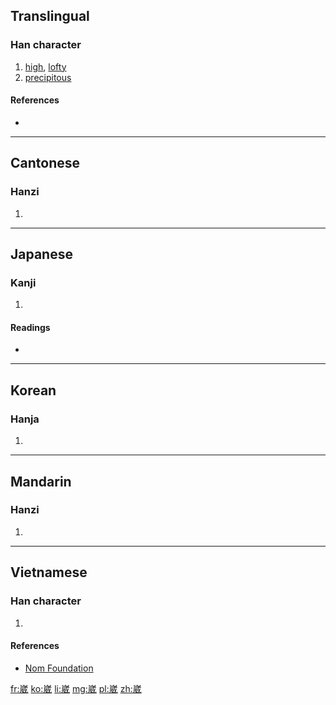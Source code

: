 ==Translingual==

===Han character===
{{Han char|rn=46|rad=山|as=09|sn=12|four=2225<sub>3</sub>|canj=山戈竹女 (UIHV)|ids=⿱[[山]][[威]]}}

# [[high]], [[lofty]]
# [[precipitous]]

====References====
* {{Han ref|kx=0315.210|dkj=08244|dj=0616.130|hdz=10785.120|uh=5D34|ud=23860|bh=B451|bd=46161}}

----

==Cantonese==

===Hanzi===
{{yue-hanzi|jyut=[[wai1]]|y=wai1}}

# {{defn|lang=yue|sort=山09}}

----

==Japanese==

===Kanji===
{{ja-kanji|grade=|rs=山09}}

# {{defn|lang=ja|sort=山09}}

====Readings====
* {{ja-readings|on=[[わい]] (wai), [[え]] (e), [[い]] (i)|kun=}}

----

==Korean==

===Hanja===
{{ko-hanja|hangeul=아|rv=|mr=}}

# {{defn|lang=ko|sort=山09}}

----

==Mandarin==

===Hanzi===
{{cmn-hanzi|pin=[[wǎi]] ([[wai3]]), [[wēi]] ([[wei1]])|wg=wai<sup>3</sup>, wei<sup>1</sup>}}

# {{defn|lang=cmn|sort=山09}}

----

==Vietnamese==

===Han character===
{{vi-readings|rs=山09| hanviet = út}}

# {{defn|lang=vi|sort=山09}}

====References====
*[http://nomfoundation.org/common/nom_details.php?codepoint=5d34 Nom Foundation]

[[fr:崴]]
[[ko:崴]]
[[li:崴]]
[[mg:崴]]
[[pl:崴]]
[[zh:崴]]